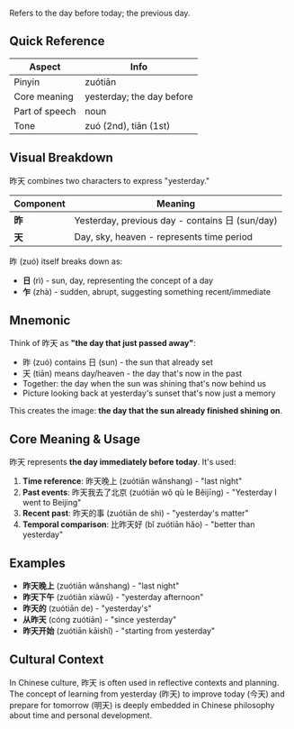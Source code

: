 Refers to the day before today; the previous day.

## Quick Reference

| Aspect         | Info                      |
| -------------- | ------------------------- |
| Pinyin         | zuótiān                   |
| Core meaning   | yesterday; the day before |
| Part of speech | noun                      |
| Tone           | zuó (2nd), tiān (1st)     |

## Visual Breakdown

昨天 combines two characters to express "yesterday."

| Component | Meaning                                         |
| --------- | ----------------------------------------------- |
| **昨**    | Yesterday, previous day - contains 日 (sun/day) |
| **天**    | Day, sky, heaven - represents time period       |

昨 (zuó) itself breaks down as:

- **日** (rì) - sun, day, representing the concept of a day
- **乍** (zhà) - sudden, abrupt, suggesting something recent/immediate

## Mnemonic

Think of 昨天 as **"the day that just passed away"**:

- 昨 (zuó) contains 日 (sun) - the sun that already set
- 天 (tiān) means day/heaven - the day that's now in the past
- Together: the day when the sun was shining that's now behind us
- Picture looking back at yesterday's sunset that's now just a memory

This creates the image: **the day that the sun already finished shining on**.

## Core Meaning & Usage

昨天 represents **the day immediately before today**. It's used:

1. **Time reference**: 昨天晚上 (zuótiān wǎnshang) - "last night"
2. **Past events**: 昨天我去了北京 (zuótiān wǒ qù le Běijīng) - "Yesterday I went to Beijing"
3. **Recent past**: 昨天的事 (zuótiān de shì) - "yesterday's matter"
4. **Temporal comparison**: 比昨天好 (bǐ zuótiān hǎo) - "better than yesterday"

## Examples

- **昨天晚上** (zuótiān wǎnshang) - "last night"
- **昨天下午** (zuótiān xiàwǔ) - "yesterday afternoon"
- **昨天的** (zuótiān de) - "yesterday's"
- **从昨天** (cóng zuótiān) - "since yesterday"
- **昨天开始** (zuótiān kāishǐ) - "starting from yesterday"

## Cultural Context

In Chinese culture, 昨天 is often used in reflective contexts and planning. The concept of learning
from yesterday (昨天) to improve today (今天) and prepare for tomorrow (明天) is deeply embedded in
Chinese philosophy about time and personal development.
